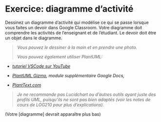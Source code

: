 # Exercice: diagramme d'activité

Dessinez un diagramme d'activité qui modélise ce qui se passe lorsque
vous faites un devoir dans Google Classroom. Votre diagramme doit
comprendre les activités de l'enseignant et de l'étudiant. Le devoir
doit être un objet dans le diagramme.

> *Vous pouvez le dessiner à la main et en prendre une photo.*
>
> *Vous pouvez également utiliser PlantUML:*

-   *[tutoriel VSCode sur YouTube](https://www.youtube.com/watch?v=xkwJ9GwgZJU)*

-   *[PlantUML Gizmo](https://gsuite.google.com/marketplace/app/plantuml_gizmo/950520042571), module supplémentaire Google Docs,*

-   [*PlantText.com*](https://www.planttext.com/)

> *Je ne recommande pas Lucidchart ou d'autres outils ayant juste des
> profils UML, puisqu'ils ne sont pas bien adaptés (voir les notes de
> cours de LOG210 pour plus d'explications).*

(Votre \[diagramme\] devrait apparaître plus bas)
